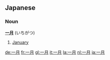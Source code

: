 ==Japanese==
===Noun===
'''[[一]][[月]]''' (いちがつ)

# [[January]]

[[de:一月]]
[[fr:一月]]
[[gl:一月]]
[[it:一月]]
[[la:一月]]
[[nl:一月]]
[[ja:一月]]